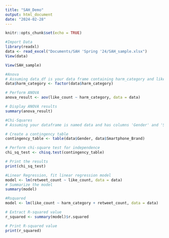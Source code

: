 ```yaml
---
title: "SAH_Demo"
output: html_document
date: "2024-02-28"
---
```


```r
knitr::opts_chunk$set(echo = TRUE)
```

```r
#Import Data
library(readxl)
data <- read_excel("Documents/SAH 'Spring '24/SAH_sample.xlsx")
View(data)
```


```r
View(SAH_sample)
```


```r
#Anova
# Assuming data_df is your data frame containing harm_category and like_count
data$harm_category <- factor(data$harm_category)

# Perform ANOVA
anova_result <- aov(like_count ~ harm_category, data = data)

# Display ANOVA results
summary(anova_result)
```



```r
#Chi-Squares
# Assuming your dataframe is named data and has columns 'Gender' and 'Smartphone_Brand'

# Create a contingency table
contingency_table <- table(data$Gender, data$Smartphone_Brand)

# Perform chi-square test for independence
chi_sq_test <- chisq.test(contingency_table)

# Print the results
print(chi_sq_test)
```

```r
#Linear Regression, fit linear regression model
model <- lm(retweet_count ~ like_count, data = data)
# Summarize the model
summary(model)
```

```r
#Rsquared
model <- lm(like_count ~ harm_category + retweet_count, data = data)

# Extract R-squared value
r_squared <- summary(model)$r.squared

# Print R-squared value
print(r_squared)
```